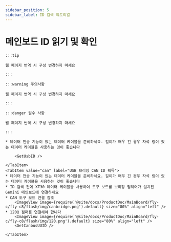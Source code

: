 ```yaml
---
sidebar_position: 5
sidebar_label: ID 검색 튜토리얼
---
```










# 메인보드 ID 읽기 및 확인

    :::tip

    웹 페이지 번역 시 구성 변경하지 마세요

    :::

    :::warning 주의사항

    웹 페이지 번역 시 구성 변경하지 마세요

    :::

    :::danger 필수 사항

    웹 페이지 번역 시 구성 변경하지 마세요

    :::

<Tabs>
    <TabItem value="usb" label="USB ID 획득" default>
        
    * 데이터 전송 기능이 있는 데이터 케이블을 준비하세요. 길이가 매우 긴 경우 자석 링이 있는 데이터 케이블을 사용하는 것이 좋습니다
    
        <GetUsbID />
        
    </TabItem>
    <TabItem value="can" label="USB 브리징 CAN ID 획득">
    * 데이터 전송 기능이 있는 데이터 케이블을 준비하세요. 길이가 매우 긴 경우 자석 링이 있는 데이터 케이블을 사용하는 것이 좋습니다
    * ID 검색 전에 XT30 데이터 케이블을 사용하여 도구 보드를 브리징 펌웨어가 설치된 Gemini 메인보드에 연결하세요
    * CAN 도구 보드 연결 참조
        <ImageView image={require('@site/docs/ProductDoc/MainBoard/fly-c/fly-c8/flash/img/canbridge.png').default} size="80%" align="left" /> 
    * 120Ω 점퍼를 연결해야 합니다
        <ImageView image={require('@site/docs/ProductDoc/MainBoard/fly-c/fly-c8/flash/img/120.png').default} size="80%" align="left" /> 
        <GetCanbusUUID />

    </TabItem>
</Tabs>